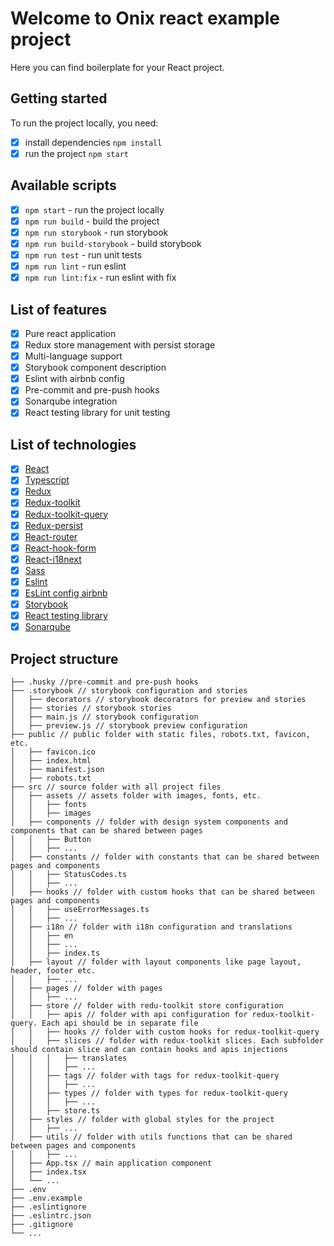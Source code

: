 
<Meta title="README" />

# Welcome to Onix react example project

Here you can find boilerplate for your React project.

## Getting started
To run the project locally, you need:
- [x] install dependencies `npm install`
- [x] run the project `npm start`

## Available scripts
- [x] `npm start` - run the project locally
- [x] `npm run build` - build the project
- [x] `npm run storybook` - run storybook
- [x] `npm run build-storybook` - build storybook
- [x] `npm run test` - run unit tests
- [x] `npm run lint` - run eslint
- [x] `npm run lint:fix` - run eslint with fix

## List of features
- [x] Pure react application
- [x] Redux store management with persist storage
- [x] Multi-language support
- [x] Storybook component description
- [x] Eslint with airbnb config
- [x] Pre-commit and pre-push hooks
- [x] Sonarqube integration
- [x] React testing library for unit testing

## List of technologies
- [x] [React](https://react.dev/)
- [x] [Typescript](https://www.typescriptlang.org/)
- [x] [Redux](https://redux.js.org/)
- [x] [Redux-toolkit](https://redux-toolkit.js.org/)
- [x] [Redux-toolkit-query](https://redux-toolkit.js.org/rtk-query/overview)
- [x] [Redux-persist](https://www.npmjs.com/package/redux-persist)
- [x] [React-router](https://reactrouter.com/)
- [x] [React-hook-form](https://react-hook-form.com/)
- [x] [React-i18next](https://react.i18next.com/)
- [x] [Sass](https://sass-lang.com/)
- [x] [Eslint](https://eslint.org/)
- [x] [EsLint config airbnb](https://www.npmjs.com/package/eslint-config-airbnb)
- [x] [Storybook](https://storybook.js.org/)
- [x] [React testing library](https://testing-library.com/docs/react-testing-library/intro/)
- [x] [Sonarqube](https://www.sonarqube.org/)

## Project structure
```
├── .husky //pre-commit and pre-push hooks
├── .storybook // storybook configuration and stories
│   ├── decorators // storybook decorators for preview and stories
│   ├── stories // storybook stories
│   ├── main.js // storybook configuration
│   ├── preview.js // storybook preview configuration
├── public // public folder with static files, robots.txt, favicon, etc.
│   ├── favicon.ico
│   ├── index.html
│   ├── manifest.json
│   ├── robots.txt
├── src // source folder with all project files
│   ├── assets // assets folder with images, fonts, etc.
│   │   ├── fonts
│   │   ├── images
│   ├── components // folder with design system components and components that can be shared between pages
│   │   ├── Button
│   │   ├── ...
│   ├── constants // folder with constants that can be shared between pages and components
│   │   ├── StatusCodes.ts
│   │   ├── ...
│   ├── hooks // folder with custom hooks that can be shared between pages and components
│   │   ├── useErrorMessages.ts
│   │   ├── ...
│   ├── i18n // folder with i18n configuration and translations
│   │   ├── en
│   │   ├── ...
│   │   ├── index.ts
│   ├── layout // folder with layout components like page layout, header, footer etc.
│   │   ├── ...
│   ├── pages // folder with pages
│   │   ├── ...
│   ├── store // folder with redu-toolkit store configuration
│   │   ├── apis // folder with api configuration for redux-toolkit-query. Each api should be in separate file
│   │   ├── hooks // folder with custom hooks for redux-toolkit-query
│   │   ├── slices // folder with redux-toolkit slices. Each subfolder should contain slice and can contain hooks and apis injections
│   │   │   ├── translates
│   │   │   ├── ...
│   │   ├── tags // folder with tags for redux-toolkit-query
│   │   │   ├── ...
│   │   ├── types // folder with types for redux-toolkit-query
│   │   │   ├── ...
│   │   ├── store.ts
│   ├── styles // folder with global styles for the project
│   │   ├── ...
│   ├── utils // folder with utils functions that can be shared between pages and components
│   │   ├── ...
│   ├── App.tsx // main application component
│   ├── index.tsx
│   └── ...
├── .env
├── .env.example
├── .eslintignore
├── .eslintrc.json
├── .gitignore
└── ...
```
